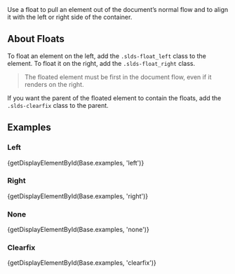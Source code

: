 
<div className="doc lead">
  Use a float to pull an element out of the document’s normal flow and to align it with the left or right side of the container.
</div>

## About Floats
To float an element on the left, add the `.slds-float_left` class to the element. To float it on the right, add the `.slds-float_right` class.

<Blockquote type="note" header="Note">
  <p>The floated element must be first in the document flow, even if it renders on the right.</p>
</Blockquote>

If you want the parent of the floated element to contain the floats, add the `.slds-clearfix` class to the parent.

## Examples

### Left
<CodeView>
  {getDisplayElementById(Base.examples, 'left')}
</CodeView>

### Right
<CodeView>
  {getDisplayElementById(Base.examples, 'right')}
</CodeView>

### None
<CodeView>
  {getDisplayElementById(Base.examples, 'none')}
</CodeView>

### Clearfix
<CodeView>
  {getDisplayElementById(Base.examples, 'clearfix')}
</CodeView>
